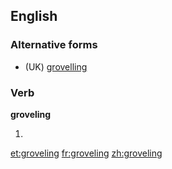 ==English==

===Alternative forms===
* (UK) [[grovelling]]

===Verb===
'''groveling'''

# {{US}} {{present participle of|grovel}}

[[et:groveling]]
[[fr:groveling]]
[[zh:groveling]]